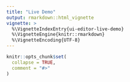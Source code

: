```yaml
---
title: "Live Demo"
output: rmarkdown::html_vignette
vignette: >
  %\VignetteIndexEntry{ui-editor-live-demo}
  %\VignetteEngine{knitr::rmarkdown}
  %\VignetteEncoding{UTF-8}
---
```


```r
knitr::opts_chunk$set(
  collapse = TRUE,
  comment = "#>"
)
```


<style>
.app-container {
  width: 100%;
  height: 900px;
}
.row>main {
  max-width: unset !important;
}
</style>
<script defer="defer" src="demo-app/static/js/main.e1828e56.js"></script>
<link href="demo-app/static/css/main.7d02156b.css" rel="stylesheet">
<div id="root" class="app-container"></div>
